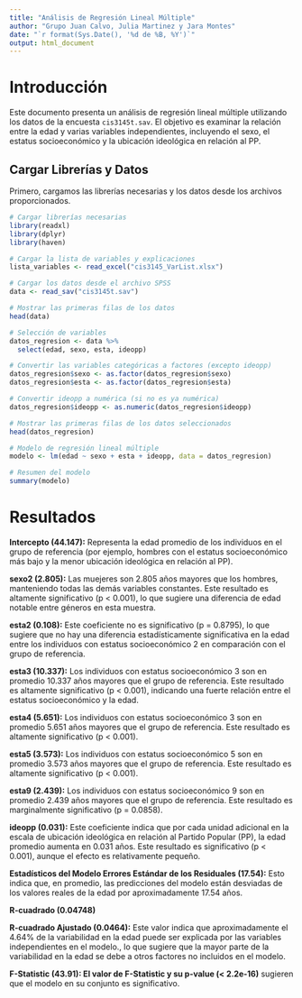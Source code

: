 ```yaml
---
title: "Análisis de Regresión Lineal Múltiple"
author: "Grupo Juan Calvo, Julia Martinez y Jara Montes"
date: "`r format(Sys.Date(), '%d de %B, %Y')`"
output: html_document
---
```


# Introducción

Este documento presenta un análisis de regresión lineal múltiple utilizando los datos de la encuesta `cis3145t.sav`. El objetivo es examinar la relación entre la edad y varias variables independientes, incluyendo el sexo, el estatus socioeconómico y la ubicación ideológica en relación al PP.

## Cargar Librerías y Datos

Primero, cargamos las librerías necesarias y los datos desde los archivos proporcionados.

```r
# Cargar librerías necesarias
library(readxl)
library(dplyr)
library(haven)

# Cargar la lista de variables y explicaciones
lista_variables <- read_excel("cis3145_VarList.xlsx")

# Cargar los datos desde el archivo SPSS
data <- read_sav("cis3145t.sav")

# Mostrar las primeras filas de los datos
head(data)

# Selección de variables
datos_regresion <- data %>%
  select(edad, sexo, esta, ideopp)

# Convertir las variables categóricas a factores (excepto ideopp)
datos_regresion$sexo <- as.factor(datos_regresion$sexo)
datos_regresion$esta <- as.factor(datos_regresion$esta)

# Convertir ideopp a numérica (si no es ya numérica)
datos_regresion$ideopp <- as.numeric(datos_regresion$ideopp)

# Mostrar las primeras filas de los datos seleccionados
head(datos_regresion)

# Modelo de regresión lineal múltiple
modelo <- lm(edad ~ sexo + esta + ideopp, data = datos_regresion)

# Resumen del modelo
summary(modelo)
```

# Resultados

**Intercepto (44.147):** Representa la edad promedio de los individuos en el grupo de referencia (por ejemplo, hombres con el estatus socioeconómico más bajo y la menor ubicación ideológica en relación al PP).

**sexo2 (2.805):** Las muejeres son 2.805 años mayores que los hombres, manteniendo todas las demás variables constantes. Este resultado es altamente significativo (p \< 0.001), lo que sugiere una diferencia de edad notable entre géneros en esta muestra.

**esta2 (0.108):** Este coeficiente no es significativo (p = 0.8795), lo que sugiere que no hay una diferencia estadísticamente significativa en la edad entre los individuos con estatus socioeconómico 2 en comparación con el grupo de referencia.

**esta3 (10.337):** Los individuos con estatus socioeconómico 3 son en promedio 10.337 años mayores que el grupo de referencia. Este resultado es altamente significativo (p \< 0.001), indicando una fuerte relación entre el estatus socioeconómico y la edad.

**esta4 (5.651):** Los individuos con estatus socioeconómico 3 son en promedio 5.651 años mayores que el grupo de referencia. Este resultado es altamente significativo (p \< 0.001).

**esta5 (3.573):** Los individuos con estatus socioeconómico 5 son en promedio 3.573 años mayores que el grupo de referencia. Este resultado es altamente significativo (p \< 0.001).

**esta9 (2.439):** Los individuos con estatus socioeconómico 9 son en promedio 2.439 años mayores que el grupo de referencia. Este resultado es marginalmente significativo (p = 0.0858).

**ideopp (0.031):** Este coeficiente indica que por cada unidad adicional en la escala de ubicación ideológica en relación al Partido Popular (PP), la edad promedio aumenta en 0.031 años. Este resultado es significativo (p \< 0.001), aunque el efecto es relativamente pequeño.

**Estadísticos del Modelo Errores Estándar de los Residuales (17.54):** Esto indica que, en promedio, las predicciones del modelo están desviadas de los valores reales de la edad por aproximadamente 17.54 años.

**R-cuadrado (0.04748)**

**R-cuadrado Ajustado (0.0464):** Este valor indica que aproximadamente el 4.64% de la variabilidad en la edad puede ser explicada por las variables independientes en el modelo., lo que sugiere que la mayor parte de la variabilidad en la edad se debe a otros factores no incluidos en el modelo.

**F-Statistic (43.91): El valor de F-Statistic y su p-value (\< 2.2e-16)** sugieren que el modelo en su conjunto es significativo.
